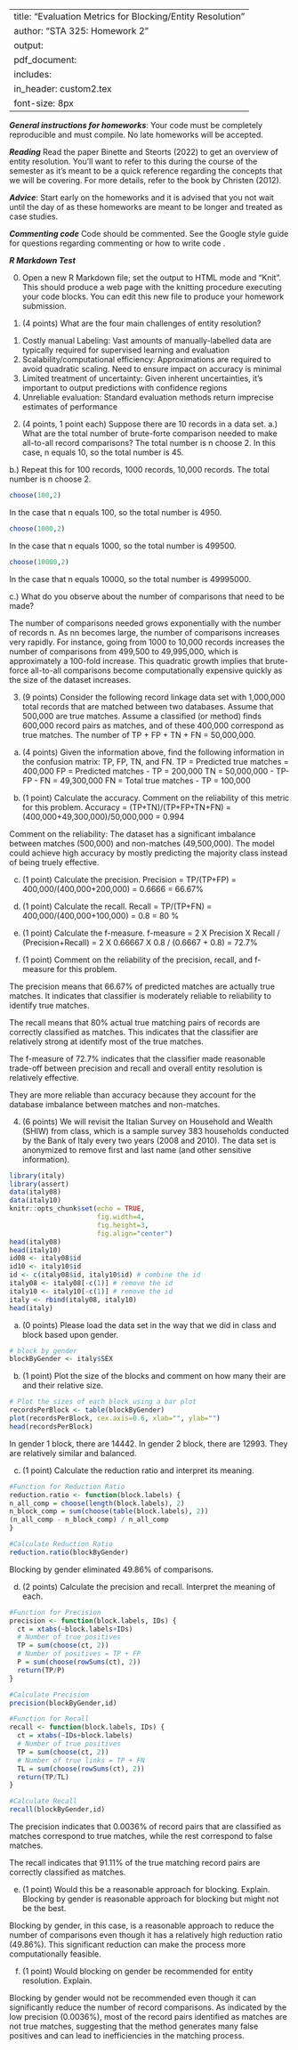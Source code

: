 
---
title: "Evaluation Metrics for Blocking/Entity Resolution"
author: "STA 325: Homework 2"
output: 
     pdf_document:
      includes: 
          in_header: custom2.tex
font-size: 8px
---

***General instructions for homeworks***: Your code must be completely reproducible and must compile. No late homeworks will be accepted.

***Reading*** Read the paper Binette and Steorts (2022) to get an overview of entity resolution. You'll want to refer to this during the course of the semester as it's meant to be a quick reference regarding the concepts that we will be covering. For more details, refer to the book by Christen (2012). 

***Advice***: Start early on the homeworks and it is advised that you not wait until the day of as these homeworks are meant to be longer and treated as case studies.

***Commenting code***
Code should be commented. See the Google style guide for questions regarding commenting or how to write code \url{https://google.github.io/styleguide/Rguide.xml}.

***R Markdown Test***

0. Open a new R Markdown file; set the output to HTML mode and "Knit". This should produce a web page with the knitting procedure executing your code blocks. You can edit this new file to produce your homework submission.


\textbf{Total points on assignment: 2 (reproducibility) + 23 points for the assignment = 25 total points.}

1. (4 points) What are the four main challenges of entity resolution?

1) Costly manual Labeling: Vast amounts of manually-labelled data are typically required for supervised learning and evaluation
2) Scalability/computational efficiency: Approximations are required to avoid quadratic scaling. Need to ensure impact on accuracy is minimal
3) Limited treatment of uncertainty: Given inherent uncertainties, it's important to output predictions with confidence regions
4) Unreliable evaluation: Standard evaluation methods return imprecise estimates of performance

2. (4 points, 1 point each) Suppose there are 10 records in a data set. 
a.) What are the total number of brute-forte comparison needed to make all-to-all record comparisons? 
The total number is n choose 2. In this case, n equals 10, so the total number is 45.

b.) Repeat this for 100 records, 1000 records, 10,000 records. 
The total number is n choose 2. 
```r
choose(100,2)
```
In the case that n equals 100, so the total number is 4950.
```r
choose(1000,2)
```
In the case that n equals 1000, so the total number is 499500.
```r
choose(10000,2)
```
In the case that n equals 10000, so the total number is 49995000.

c.) What do you observe about the number of comparisons that need to be made? 

The number of comparisons needed grows exponentially with the number of records n. As nn becomes large, the number of comparisons increases very rapidly. For instance, going from 1000 to 10,000 records increases the number of comparisons from 499,500 to 49,995,000, which is approximately a 100-fold increase. This quadratic growth implies that brute-force all-to-all comparisons become computationally expensive quickly as the size of the dataset increases. 

3. (9 points) Consider the following record linkage data set with 1,000,000 total records that are matched between two databases. Assume that 500,000 are true matches. Assume a classified (or method) finds 600,000 record pairs as matches, and of these 400,000 correspond as true matches. The number of TP + FP + TN + FN  = 50,000,000. 

a. (4 points) Given the information above, find the following information in the confusion matrix: TP, FP, TN, and FN. 
\newline
TP = Predicted true matches  = 400,000 \newline
FP = Predicted matches - TP  = 200,000 \newline
TN = 50,000,000 - TP- FP - FN = 49,300,000 \newline
FN = Total true matches - TP = 100,000 \newline

b. (1 point) Calculate the accuracy. Comment on the reliability of this metric for this problem. 
\newline
Accuracy = (TP+TN)/(TP+FP+TN+FN) \newline
         = (400,000+49,300,000)/50,000,000\newline
         = 0.994 \newline

Comment on the reliability:
The dataset has a significant imbalance between matches (500,000) and non-matches (49,500,000). The model could achieve high accuracy by mostly predicting the majority class instead of being truely effective.

c. (1 point) Calculate the precision.
\newline
Precision = TP/(TP+FP)\newline
          = 400,000/(400,000+200,000)\newline
          = 0.6666 = 66.67%\newline
          
d. (1 point) Calculate the recall. 
\newline
Recall = TP/(TP+FN)\newline
       = 400,000/(400,000+100,000)\newline
       = 0.8 = 80 %
       
e. (1 point) Calculate the f-measure. \newline
f-measure = 2 X Precision X Recall / (Precision+Recall)\newline
          = 2 X 0.66667 X 0.8 / (0.6667 + 0.8)\newline
          = 72.7%
          
f. (1 point) Comment on the reliability of the precision, recall, and f-measure for this problem. \newline

The precision means that 66.67% of predicted matches are actually true matches. It indicates that classifier is moderately reliable to reliability to identify true matches.

The recall means that 80% actual true matching pairs of records are correctly classified as matches. This indicates that the classifier are relatively strong at identify most of the true matches.

The f-measure of 72.7% indicates that the classifier made reasonable trade-off between precision and recall and overall entity resolution is relatively effective.

They are more reliable than accuracy because they account for the database imbalance between matches and non-matches.

4. (6 points) We will revisit the Italian Survey on Household and Wealth (SHIW) from class, which 
is a sample survey 383 households conducted by the Bank of Italy every two years (2008 and 2010).
The data set is anonymized to remove first and last name (and other sensitive information). 
\newpage

```r
library(italy)
library(assert)
data(italy08)
data(italy10)
knitr::opts_chunk$set(echo = TRUE, 
                      fig.width=4, 
                      fig.height=3, 
                      fig.align="center")
head(italy08)
head(italy10)
id08 <- italy08$id
id10 <- italy10$id
id <- c(italy08$id, italy10$id) # combine the id
italy08 <- italy08[-c(1)] # remove the id
italy10 <- italy10[-c(1)] # remove the id 
italy <- rbind(italy08, italy10)
head(italy)
```

a. (0 points) Please load the data set in the way that we did in class and block based upon gender. 
```r
# block by gender
blockByGender <- italy$SEX
```


b. (1 point) Plot the size of the blocks and comment on how many their are and their relative size. 
```r
# Plot the sizes of each block using a bar plot
recordsPerBlock <- table(blockByGender)
plot(recordsPerBlock, cex.axis=0.6, xlab="", ylab="")
head(recordsPerBlock)
```

In gender 1 block, there are 14442.
In gender 2 block, there are 12993.
They are relatively similar and balanced.


c. (1 point) Calculate the reduction ratio and interpret its meaning. 
```r
#Function for Reduction Ratio
reduction.ratio <- function(block.labels) {
n_all_comp = choose(length(block.labels), 2)
n_block_comp = sum(choose(table(block.labels), 2))
(n_all_comp - n_block_comp) / n_all_comp
}

#Calculate Reduction Ratio
reduction.ratio(blockByGender)
```
Blocking by gender eliminated 49.86% of comparisons.

d. (2 points) Calculate the precision and recall. Interpret the meaning of each. 
```r
#Function for Precision
precision <- function(block.labels, IDs) {
  ct = xtabs(~block.labels+IDs)
  # Number of true positives
  TP = sum(choose(ct, 2))
  # Number of positives = TP + FP
  P = sum(choose(rowSums(ct), 2))
  return(TP/P)
}

#Calculate Precision
precision(blockByGender,id)
```
```r
#Function for Recall
recall <- function(block.labels, IDs) {
  ct = xtabs(~IDs+block.labels)
  # Number of true positives
  TP = sum(choose(ct, 2))
  # Number of true links = TP + FN
  TL = sum(choose(rowSums(ct), 2))
  return(TP/TL)
} 

#Calculate Recall
recall(blockByGender,id)
```

The precision indicates that 0.0036% of record pairs that are classified as matches correspond to true matches, while the rest correspond to false matches.

The recall indicates that 91.11% of the true matching record pairs are correctly classified as matches. 

e. (1 point) Would this be a reasonable approach for blocking. Explain. 
Blocking by gender is reasonable approach for blocking but might not be the best.

Blocking by gender, in this case, is a reasonable approach to reduce the number of comparisons even though it has a relatively high reduction ratio (49.86%). This significant reduction can make the process more computationally feasible.

f. (1 point) Would blocking on gender be recommended for entity resolution. Explain. 

Blocking by gender would not be recommended even though it can significantly reduce the number of record comparisons. As indicated by the low precision (0.0036%), most of the record pairs identified as matches are not true matches, suggesting that the method generates many false positives and can lead to inefficiencies in the matching process.

